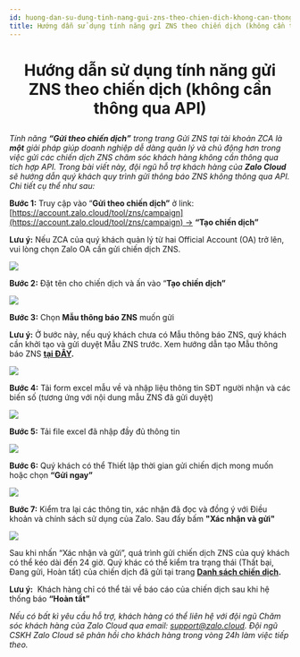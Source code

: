 ```yaml
---
id: huong-dan-su-dung-tinh-nang-gui-zns-theo-chien-dich-khong-can-thong-qua-api
title: Hướng dẫn sử dụng tính năng gửi ZNS theo chiến dịch (không cần thông qua API)
---
```


# <p align="center">Hướng dẫn sử dụng tính năng gửi ZNS theo chiến dịch (không cần thông qua API)</p>

_Tính năng **“Gửi theo chiến dịch”** trong trang Gửi ZNS tại tài khoản ZCA_ _là_ _**một** giải pháp giúp doanh nghiệp dễ dàng quản lý và chủ động hơn trong việc gửi các chiến dịch ZNS chăm sóc khách hàng không cần thông qua tích hợp API. Trong bài viết này, đội ngũ hỗ trợ khách hàng của **Zalo Cloud** sẽ hướng dẫn quý khách quy trình gửi thông báo ZNS không thông qua API. Chi tiết cụ thể như sau:_

**Bước 1:** Truy cập vào “**Gửi theo chiến dịch”** ở link: [https://account.zalo.cloud/tool/zns/campaign](https://account.zalo.cloud/tool/zns/campaign) → **“Tạo chiến dịch”**

**Lưu ý:** Nếu ZCA của quý khách quản lý từ hai Official Account (OA) trở lên, vui lòng chọn Zalo OA cần gửi chiến dịch ZNS.

<p style={{ textAlign: "center" }}>
  <img src="https://stc-oa.zdn.vn/uploads/63677af04a975c950ec73234f0cd9cd6.png" />
</p>

**Bước 2:** Đặt tên cho chiến dịch và ấn vào “**Tạo chiến dịch”**

<p style={{ textAlign: "center" }}>
  <img src="https://stc-oa.zdn.vn/uploads/b5ef612e1334d42ee18d52943b9bfb1e.png" />
</p>

**Bước 3:** Chọn **Mẫu thông báo ZNS** muốn gửi

**Lưu ý:** Ở bước này, nếu quý khách chưa có Mẫu thông báo ZNS, quý khách cần khởi tạo và gửi duyệt Mẫu ZNS trước. Xem hướng dẫn tạo Mẫu thông báo ZNS [**tại ĐÂY**](https://zalo.cloud/blog/huong-dan-tao-mau-thong-bao-zns/aeubd8edy4g6bggevv)**.**

<p style={{ textAlign: "center" }}>
  <img src="https://stc-oa.zdn.vn/uploads/fb65f0cd69e64a21cbf1d3d19ed50354.png" />
</p>

**Bước 4:** Tải form excel mẫu về và nhập liệu thông tin SĐT người nhận và các biến số (tương ứng với nội dung mẫu ZNS đã gửi duyệt)

<p style={{ textAlign: "center" }}>
  <img src="https://stc-oa.zdn.vn/uploads/b01c15610686a087e5279c5a708afbec.png" />
</p>

**Bước 5:** Tải file excel đã nhập đầy đủ thông tin

<p style={{ textAlign: "center" }}>
  <img src="https://stc-oa.zdn.vn/uploads/e2206de14b6bfc5b5475f89733f3cffb.png" />
</p>

**Bước 6:** Quý khách có thể Thiết lập thời gian gửi chiến dịch mong muốn hoặc chọn **“Gửi ngay”**

<p style={{ textAlign: "center" }}>
  <img src="https://stc-oa.zdn.vn/uploads/356626d86913080af8bd3ea59f0176e7.png" />
</p>

**Bước 7:** Kiểm tra lại các thông tin, xác nhận đã đọc và đồng ý với Điều khoản và chính sách sử dụng của Zalo. Sau đấy bấm **"Xác nhận và gửi"**

<p style={{ textAlign: "center" }}>
  <img src="https://stc-oa.zdn.vn/uploads/c774ad193489a20e9374b03f81f5ef51.png" />
</p>

Sau khi nhấn “Xác nhận và gửi”, quá trình gửi chiến dịch ZNS của quý khách có thể kéo dài đến 24 giờ. Quý khác có thể kiểm tra trạng thái (Thất bại, Đang gửi, Hoàn tất) của chiến dịch đã gửi tại trang [**Danh sách chiến dịch**](https://zns.oa.zalo.me/zns/campaign)**.**

**Lưu ý:**  Khách hàng chỉ có thể tải về báo cáo của chiến dịch sau khi hệ thống báo **“Hoàn tất”**

_Nếu có bất kì yêu cầu hỗ trợ, khách hàng có thể liên hệ với đội ngũ Chăm sóc khách hàng của Zalo Cloud qua email:_ [_support@zalo.cloud_](mailto:support@zalo.cloud)_. Đội ngũ CSKH Zalo Cloud sẽ phản hồi cho khách hàng trong vòng 24h làm việc tiếp theo._
